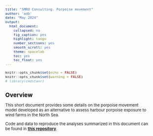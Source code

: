 ```yaml
---
title: "SMRU Consulting. Porpoise movement"
author: 'adb'
date: "May 2024"
output:
  html_document:
    collapsed: no
    fig_caption: yes
    highlight: tango
    number_sections: yes
    smooth_scroll: yes
    theme: spacelab
    toc: yes
    toc_float: yes
---
```


```{=html}
<style type="text/css">

body{ /* Normal  */
      font-size: 13px;
  }
td {  /* Table  */
  font-size: 13px;
}
h1.title {
  font-size: 24px;
  color: Black;
}
h1 { /* Header 1 */
  font-size: 19px;
  color: Black;
}
h2 { /* Header 2 */
    font-size: 15px;
  color: Black;
}
h3 { /* Header 3 */
    font-size: 15px;
  color: Black;
}
</style>
```
```r
knitr::opts_chunk$set(echo = FALSE)
knitr::opts_chunk$set(warning = FALSE)
# library(cmdstanr)
```

# Overview

This short document provides some details on the porpoise movement model developed as an alternative to assess harbour porpoise exposure to wind farms in the North Sea.

Code and data to reproduce the analyses summarized in this document can be found in [**this repository**](https://github.com/adbpatagonia/PorpoiseMovement).
